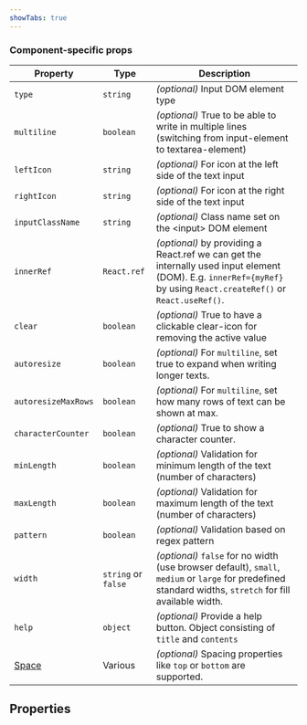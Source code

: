 ```yaml
---
showTabs: true
---
```



### Component-specific props

| Property                                    | Type                | Description                                                                                                                                                         |
| ------------------------------------------- | ------------------- | ------------------------------------------------------------------------------------------------------------------------------------------------------------------- |
| `type`                                      | `string`            | _(optional)_ Input DOM element type                                                                                                                                 |
| `multiline`                                 | `boolean`           | _(optional)_ True to be able to write in multiple lines (switching from input-element to textarea-element)                                                          |
| `leftIcon`                                  | `string`            | _(optional)_ For icon at the left side of the text input                                                                                                            |
| `rightIcon`                                 | `string`            | _(optional)_ For icon at the right side of the text input                                                                                                           |
| `inputClassName`                            | `string`            | _(optional)_ Class name set on the &lt;input&gt; DOM element                                                                                                        |
| `innerRef`                                  | `React.ref`         | _(optional)_ by providing a React.ref we can get the internally used input element (DOM). E.g. `innerRef={myRef}` by using `React.createRef()` or `React.useRef()`. |
| `clear`                                     | `boolean`           | _(optional)_ True to have a clickable clear-icon for removing the active value                                                                                      |
| `autoresize`                                | `boolean`           | _(optional)_ For `multiline`, set true to expand when writing longer texts.                                                                                         |
| `autoresizeMaxRows`                         | `boolean`           | _(optional)_ For `multiline`, set how many rows of text can be shown at max.                                                                                        |
| `characterCounter`                          | `boolean`           | _(optional)_ True to show a character counter.                                                                                                                      |
| `minLength`                                 | `boolean`           | _(optional)_ Validation for minimum length of the text (number of characters)                                                                                       |
| `maxLength`                                 | `boolean`           | _(optional)_ Validation for maximum length of the text (number of characters)                                                                                       |
| `pattern`                                   | `boolean`           | _(optional)_ Validation based on regex pattern                                                                                                                      |
| `width`                                     | `string` or `false` | _(optional)_ `false` for no width (use browser default), `small`, `medium` or `large` for predefined standard widths, `stretch` for fill available width.           |
| `help`                                      | `object`            | _(optional)_ Provide a help button. Object consisting of `title` and `contents`                                                                                     |
| [Space](/uilib/components/space/properties) | Various             | _(optional)_ Spacing properties like `top` or `bottom` are supported.                                                                                               |

## Properties

<DataValueReadwriteProperties type="string" />
